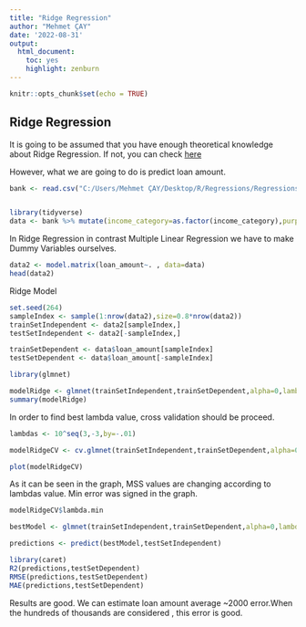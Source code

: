 ---
title: "Ridge Regression"
author: "Mehmet ÇAY"
date: '2022-08-31'
output: 
  html_document: 
    toc: yes
    highlight: zenburn
---

```{r setup, include=FALSE}
knitr::opts_chunk$set(echo = TRUE)
```

## Ridge Regression

It is going to be assumed that you have enough theoretical knowledge about Ridge Regression. If not, you can check [here](https://www.youtube.com/channel/UCtYLUTtgS3k1Fg4y5tAhLbw)


However, what we are  going to do is predict loan amount.

```{r}
bank <- read.csv("C:/Users/Mehmet ÇAY/Desktop/R/Regressions/Regressions/bank.csv", sep="")


library(tidyverse)
data <- bank %>% mutate(income_category=as.factor(income_category),purpose_cat=as.factor(purpose_cat)) %>% select(loan_amount,income_category,purpose_cat,emp_length_int,annual_inc,installment,dti)

```
In Ridge Regression in contrast Multiple Linear Regression we have to make Dummy Variables ourselves. 
```{r}
data2 <- model.matrix(loan_amount~. , data=data)
head(data2)
```
Ridge Model
```{r}
set.seed(264)
sampleIndex <- sample(1:nrow(data2),size=0.8*nrow(data2))
trainSetIndependent <- data2[sampleIndex,]
testSetIndependent <- data2[-sampleIndex,]

trainSetDependent <- data$loan_amount[sampleIndex]
testSetDependent <- data$loan_amount[-sampleIndex]

library(glmnet)

modelRidge <- glmnet(trainSetIndependent,trainSetDependent,alpha=0,lambda=0.1)
summary(modelRidge)
```
In order to find best lambda value, cross validation should be proceed.
```{r}
lambdas <- 10^seq(3,-3,by=-.01)

modelRidgeCV <- cv.glmnet(trainSetIndependent,trainSetDependent,alpha=0,lambda=lambdas,nfolds=5)

plot(modelRidgeCV)
```
As it can be seen in the graph, MSS values are changing according to lambdas value. Min error was signed in the graph.
```{r}
modelRidgeCV$lambda.min

bestModel <- glmnet(trainSetIndependent,trainSetDependent,alpha=0,lambda=modelRidgeCV$lambda.min)

predictions <- predict(bestModel,testSetIndependent)

library(caret)
R2(predictions,testSetDependent)
RMSE(predictions,testSetDependent)
MAE(predictions,testSetDependent)

```
Results are good. We can estimate loan amount average ~2000 error.When the hundreds of thousands are considered , this error is good.
